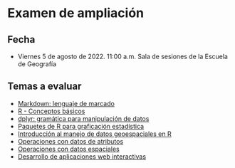 # Examen de ampliación {-}

## Fecha {-}
- Viernes 5 de agosto de 2022. 11:00 a.m. Sala de sesiones de la Escuela de Geografía  

## Temas a evaluar {-}

- [Markdown: lenguaje de marcado](https://gf0604-procesamientodatosgeograficos.github.io/2022-i/markdown-lenguaje-de-marcado.html)
- [R - Conceptos básicos](https://gf0604-procesamientodatosgeograficos.github.io/2022-i/r---conceptos-b%C3%A1sicos.html)
- [dplyr: gramática para manipulación de datos](https://gf0604-procesamientodatosgeograficos.github.io/2022-i/dplyr-gram%C3%A1tica-para-manipulaci%C3%B3n-de-datos.html)
- [Paquetes de R para graficación estadística](https://gf0604-procesamientodatosgeograficos.github.io/2022-i/paquetes-de-r-para-graficaci%C3%B3n-estad%C3%ADstica.html)
- [Introducción al manejo de datos geoespaciales en R](https://gf0604-procesamientodatosgeograficos.github.io/2022-i/introducci%C3%B3n-al-manejo-de-datos-geoespaciales-en-r.html)
- [Operaciones con datos de atributos](https://gf0604-procesamientodatosgeograficos.github.io/2022-i/operaciones-con-datos-de-atributos.html)
- [Operaciones con datos espaciales](https://gf0604-procesamientodatosgeograficos.github.io/2022-i/operaciones-con-datos-espaciales.html)  
- [Desarrollo de aplicaciones web interactivas](https://gf0604-procesamientodatosgeograficos.github.io/2022-i/desarrollo-de-aplicaciones-web-interactivas.html)